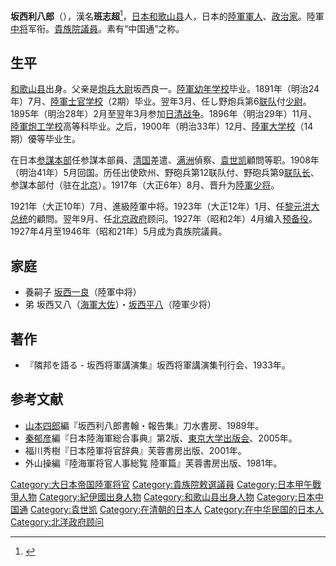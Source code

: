 {{Infobox Military Person
|name=坂西 利八郎
|lived= 1871年2月5日－{{Death date and age|1950|5|30|1871|2|5}}
|placeofdeath= 
|image= Banzai Rihachiro.jpg
|caption=
|nickname=
|allegiance=[[大日本帝國|大日本帝國]]
|branch=[[File:War_flag_of_the_Imperial_Japanese_Army.svg|22x20px]] [[大日本帝國陸軍|大日本帝國陸軍]]
|serviceyears=1892年 - 1927年
|rank=[[中將|中將]]
|commands=
|unit=
|battles= [[日清戰爭|日清戰爭]]
|awards=
|family=
|laterwork=貴族院議員
}}
'''坂西利八郎'''（{{bd|1871年|2月5日|1950年|5月30日|Banzai Riwachirou}}），漢名'''班志超'''<ref>{{Cite book| url = https://books.google.com/books?id=i_zZDwAAQBAJ&pg=PT190| title = 末代王朝與近代中國:晚清與中華民國| author = 菊池秀明| translator = 廖怡錚| publisher = 臺灣商務| year = 2019年| isbn = 9789570530759| page = 190| access-date = 2022-06-01| archive-date = 2022-06-01| archive-url = https://web.archive.org/web/20220601210902/https://books.google.com/books?id=i_zZDwAAQBAJ&pg=PT190}}</ref>，[[日本|日本]][[和歌山县|和歌山县]]人，日本的[[大日本帝国陸軍|陸軍]][[軍人|軍人]]、[[政治家|政治家]]。陸軍[[中将|中将]]军衔。[[貴族院議員|貴族院議員]]。素有“中国通”之称。

== 生平 ==
[[和歌山县|和歌山县]]出身。父亲是[[炮兵|炮兵]][[大尉|大尉]]坂西良一。[[陸軍幼年学校|陸軍幼年学校]]毕业。1891年（明治24年）7月、[[陸軍士官学校_(日本)|陸軍士官学校]]（2期）毕业。翌年3月、任し野炮兵第6[[联队|联队]]付[[少尉|少尉]]。1895年（明治28年）2月至翌年3月参加[[日清战争|日清战争]]。1896年（明治29年）11月、[[陸軍炮工学校|陸軍炮工学校]]高等科毕业。之后，1900年（明治33年）12月、[[陸軍大学校|陸軍大学校]]（14期）優等毕业生。

在日本[[参謀本部_(日本)|参謀本部]]任参謀本部員、[[清朝|清国]]差遣、[[满洲|满洲]]偵察、[[袁世凯|袁世凯]]顧問等职。1908年（明治41年）5月回国。历任出使欧州、野砲兵第12联队付、野砲兵第9[[联队长|联队长]]、参謀本部付（驻在[[北京市|北京]]）。1917年（大正6年）8月、晋升为[[陸軍少将|陸軍少将]]。

1921年（大正10年）7月、進級陸軍中将。1923年（大正12年）1月、任[[黎元洪|黎元洪]][[中华民国大总统|大总统]]的顧問。翌年9月、任[[中华民国北京政府|北京政府]]顾问。1927年（昭和2年）4月编入[[预备役|预备役]]。1927年4月至1946年（昭和21年）5月成为貴族院議員。

== 家庭 ==
* 養嗣子 [[坂西一良|坂西一良]]（陸軍中将）
* 弟 坂西又八（[[海軍大佐|海軍大佐]]）・[[坂西平八|坂西平八]]（陸軍少将）

== 著作 ==
* 『隣邦を語る - 坂西将軍講演集』坂西将軍講演集刊行会、1933年。

== 参考文献 ==
* [[山本四郎|山本四郎]]編『坂西利八郎書翰・報告集』刀水書房、1989年。
* [[秦郁彦|秦郁彦]]編『日本陸海軍総合事典』第2版、[[東京大学出版会|東京大学出版会]]、2005年。
* 福川秀樹『日本陸軍将官辞典』芙蓉書房出版、2001年。
* 外山操編『陸海軍将官人事総覧 陸軍篇』芙蓉書房出版、1981年。

{{DEFAULTSORT:Banzai Rihachiro}}
[[Category:大日本帝国陸軍将官|Category:大日本帝国陸軍将官]]
[[Category:貴族院敕選議員|Category:貴族院敕選議員]]
[[Category:日本甲午戰爭人物|Category:日本甲午戰爭人物]]
[[Category:紀伊國出身人物|Category:紀伊國出身人物]]
[[Category:和歌山县出身人物|Category:和歌山县出身人物]]
[[Category:日本中国通|Category:日本中国通]]
[[Category:袁世凯|Category:袁世凯]]
[[Category:在清朝的日本人|Category:在清朝的日本人]]
[[Category:在中华民国的日本人|Category:在中华民国的日本人]]
[[Category:北洋政府顾问|Category:北洋政府顾问]]